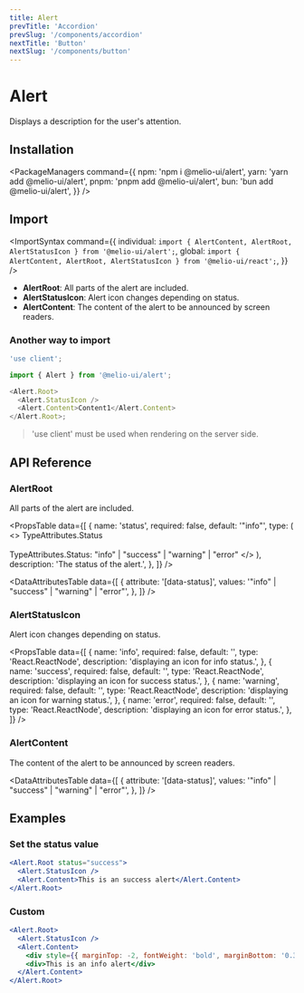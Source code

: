 ```yaml
---
title: Alert
prevTitle: 'Accordion'
prevSlug: '/components/accordion'
nextTitle: 'Button'
nextSlug: '/components/button'
---
```


# Alert

<Description>Displays a description for the user's attention.</Description>

<DemoContainer>
  <AlertDemo />
  <DemoCodeBlock component="alert" />
</DemoContainer>

## Installation

<PackageManagers
  command={{
    npm: 'npm i @melio-ui/alert',
    yarn: 'yarn add @melio-ui/alert',
    pnpm: 'pnpm add @melio-ui/alert',
    bun: 'bun add @melio-ui/alert',
  }}
/>

## Import

<ImportSyntax
  command={{
    individual: `import { AlertContent, AlertRoot, AlertStatusIcon } from '@melio-ui/alert';`,
    global: `import { AlertContent, AlertRoot, AlertStatusIcon } from '@melio-ui/react';`,
  }}
/>

- **AlertRoot**: All parts of the alert are included.
- **AlertStatusIcon**: Alert icon changes depending on status.
- **AlertContent**: The content of the alert to be announced by screen readers.

### Another way to import

```js
'use client';

import { Alert } from '@melio-ui/alert';

<Alert.Root>
  <Alert.StatusIcon />
  <Alert.Content>Content1</Alert.Content>
</Alert.Root>;
```

> 'use client' must be used when rendering on the server side.

## API Reference

### AlertRoot

All parts of the alert are included.

<PropsTable
  data={[
    {
      name: 'status',
      required: false,
      default: '"info"',
      type: (
        <>
          TypeAttributes.Status
          <br />
          <br />
          TypeAttributes.Status: "info" | "success" | "warning" | "error"
        </>
      ),
      description: 'The status of the alert.',
    },
  ]}
/>

<DataAttributesTable
  data={[
    {
      attribute: '[data-status]',
      values: '"info" | "success" | "warning" | "error"',
    },
  ]}
/>

### AlertStatusIcon

Alert icon changes depending on status.

<PropsTable
  data={[
    {
      name: 'info',
      required: false,
      default: '<InfoIcon />',
      type: 'React.ReactNode',
      description: 'displaying an icon for info status.',
    },
    {
      name: 'success',
      required: false,
      default: '<SuccessIcon />',
      type: 'React.ReactNode',
      description: 'displaying an icon for success status.',
    },
    {
      name: 'warning',
      required: false,
      default: '<WarningIcon />',
      type: 'React.ReactNode',
      description: 'displaying an icon for warning status.',
    },
    {
      name: 'error',
      required: false,
      default: '<ErrorIcon />',
      type: 'React.ReactNode',
      description: 'displaying an icon for error status.',
    },
  ]}
/>

### AlertContent

The content of the alert to be announced by screen readers.

<DataAttributesTable
  data={[
    {
      attribute: '[data-status]',
      values: '"info" | "success" | "warning" | "error"',
    },
  ]}
/>

## Examples

### Set the status value

```jsx
<Alert.Root status="success">
  <Alert.StatusIcon />
  <Alert.Content>This is an success alert</Alert.Content>
</Alert.Root>
```

### Custom

```jsx
<Alert.Root>
  <Alert.StatusIcon />
  <Alert.Content>
    <div style={{ marginTop: -2, fontWeight: 'bold', marginBottom: '0.35em' }}>information</div>
    <div>This is an info alert</div>
  </Alert.Content>
</Alert.Root>
```
